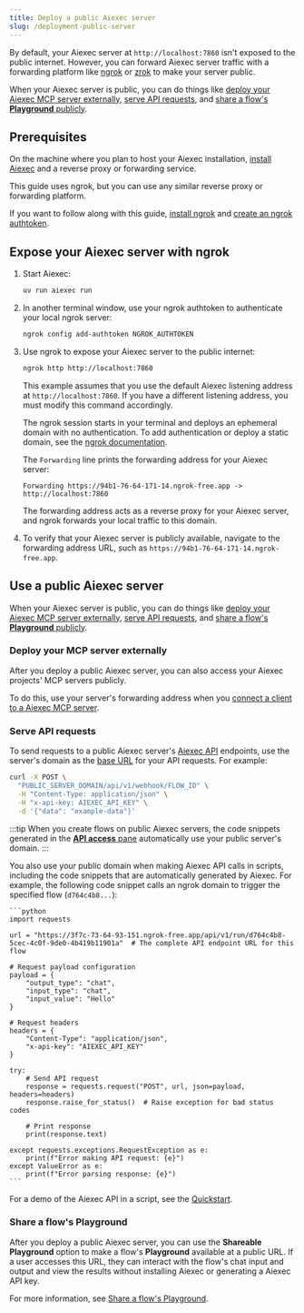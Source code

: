 ```yaml
---
title: Deploy a public Aiexec server
slug: /deployment-public-server
---
```


By default, your Aiexec server at `http://localhost:7860` isn't exposed to the public internet.
However, you can forward Aiexec server traffic with a forwarding platform like [ngrok](https://ngrok.com/docs/getting-started/) or [zrok](https://docs.zrok.io/docs/getting-started) to make your server public.

When your Aiexec server is public, you can do things like [deploy your Aiexec MCP server externally](#deploy-your-mcp-server-externally), [serve API requests](#serve-api-requests), and [share a flow's **Playground** publicly](#share-a-flows-playground).

## Prerequisites

On the machine where you plan to host your Aiexec installation, [install Aiexec](/get-started-installation) and a reverse proxy or forwarding service.

This guide uses ngrok, but you can use any similar reverse proxy or forwarding platform.

If you want to follow along with this guide, [install ngrok](https://ngrok.com/docs/getting-started/#1-install-ngrok) and [create an ngrok authtoken](https://dashboard.ngrok.com/get-started/your-authtoken).

## Expose your Aiexec server with ngrok

1. Start Aiexec:

    ```bash
    uv run aiexec run
    ```

2. In another terminal window, use your ngrok authtoken to authenticate your local ngrok server:

    ```bash
    ngrok config add-authtoken NGROK_AUTHTOKEN
    ```

3. Use ngrok to expose your Aiexec server to the public internet:

    ```bash
    ngrok http http://localhost:7860
    ```

    This example assumes that you use the default Aiexec listening address at `http://localhost:7860`. If you have a different listening address, you must modify this command accordingly.

    The ngrok session starts in your terminal and deploys an ephemeral domain with no authentication.
    To add authentication or deploy a static domain, see the [ngrok documentation](https://ngrok.com/docs/).

    The `Forwarding` line prints the forwarding address for your Aiexec server:

    ```
    Forwarding https://94b1-76-64-171-14.ngrok-free.app -> http://localhost:7860
    ```

    The forwarding address acts as a reverse proxy for your Aiexec server, and ngrok forwards your local traffic to this domain.

4. To verify that your Aiexec server is publicly available, navigate to the forwarding address URL, such as `https://94b1-76-64-171-14.ngrok-free.app`.

## Use a public Aiexec server

When your Aiexec server is public, you can do things like [deploy your Aiexec MCP server externally](#deploy-your-mcp-server-externally), [serve API requests](#serve-api-requests), and [share a flow's **Playground** publicly](#share-a-flows-playground).

### Deploy your MCP server externally

After you deploy a public Aiexec server, you can also access your Aiexec projects' MCP servers publicly.

To do this, use your server's forwarding address when you [connect a client to a Aiexec MCP server](/mcp-server#connect-clients-to-use-the-servers-actions).

### Serve API requests

To send requests to a public Aiexec server's [Aiexec API](/api-reference-api-examples) endpoints, use the server's domain as the [base URL](/api-reference-api-examples#base-url) for your API requests.
For example:

```bash
curl -X POST \
  "PUBLIC_SERVER_DOMAIN/api/v1/webhook/FLOW_ID" \
  -H "Content-Type: application/json" \
  -H "x-api-key: AIEXEC_API_KEY" \
  -d '{"data": "example-data"}'
```

:::tip
When you create flows on public Aiexec servers, the code snippets generated in the [**API access** pane](/concepts-publish) automatically use your public server's domain.
:::

You also use your public domain when making Aiexec API calls in scripts, including the code snippets that are automatically generated by Aiexec.
For example, the following code snippet calls an ngrok domain to trigger the specified flow (`d764c4b8...`):

    ```python
    import requests

    url = "https://3f7c-73-64-93-151.ngrok-free.app/api/v1/run/d764c4b8-5cec-4c0f-9de0-4b419b11901a"  # The complete API endpoint URL for this flow

    # Request payload configuration
    payload = {
        "output_type": "chat",
        "input_type": "chat",
        "input_value": "Hello"
    }

    # Request headers
    headers = {
        "Content-Type": "application/json",
        "x-api-key": "AIEXEC_API_KEY"
    }

    try:
        # Send API request
        response = requests.request("POST", url, json=payload, headers=headers)
        response.raise_for_status()  # Raise exception for bad status codes

        # Print response
        print(response.text)

    except requests.exceptions.RequestException as e:
        print(f"Error making API request: {e}")
    except ValueError as e:
        print(f"Error parsing response: {e}")
    ```

For a demo of the Aiexec API in a script, see the [Quickstart](/get-started-quickstart).

### Share a flow's Playground

After you deploy a public Aiexec server, you can use the **Shareable Playground** option to make a flow's **Playground** available at a public URL.
If a user accesses this URL, they can interact with the flow's chat input and output and view the results without installing Aiexec or generating a Aiexec API key.

For more information, see [Share a flow's Playground](/concepts-playground#share-a-flows-playground).